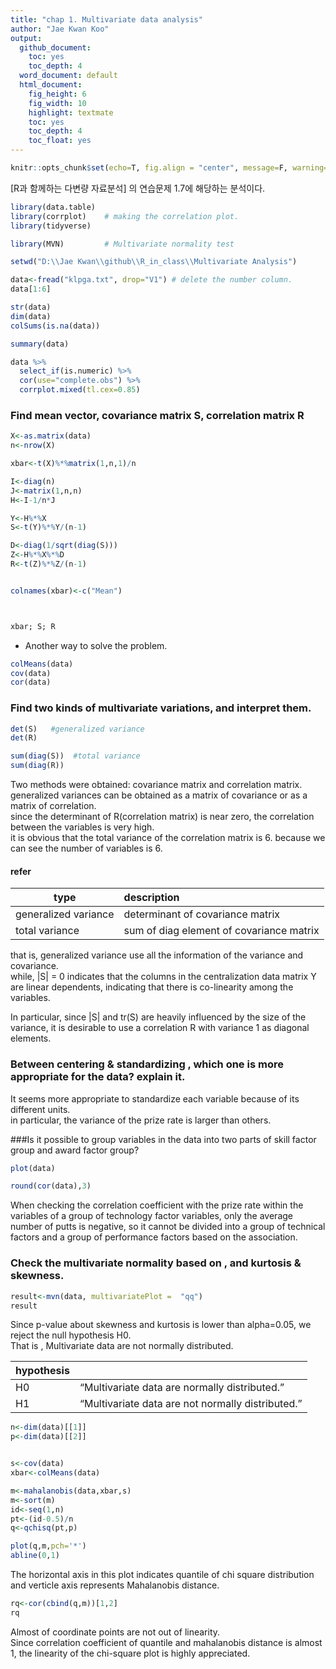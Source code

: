 ```yaml
---
title: "chap 1. Multivariate data analysis"
author: "Jae Kwan Koo"
output:
  github_document:
    toc: yes
    toc_depth: 4
  word_document: default
  html_document:
    fig_height: 6
    fig_width: 10
    highlight: textmate
    toc: yes
    toc_depth: 4
    toc_float: yes
---
```


```r
knitr::opts_chunk$set(echo=T, fig.align = "center", message=F, warning=F, fig.height = 5, cache=F, dpi = 300, dev = "png")
```  

[R과 함께하는 다변량 자료분석] 의 연습문제 1.7에 해당하는 분석이다.  



```r
library(data.table)  
library(corrplot)    # making the correlation plot.
library(tidyverse)

library(MVN)         # Multivariate normality test
```  

```r
setwd("D:\\Jae Kwan\\github\\R_in_class\\Multivariate Analysis")
```  


```r
data<-fread("klpga.txt", drop="V1") # delete the number column.
data[1:6]  
```  

```r
str(data)
dim(data)
colSums(is.na(data))
```  

```r
summary(data)
```  

```r
data %>% 
  select_if(is.numeric) %>%
  cor(use="complete.obs") %>%
  corrplot.mixed(tl.cex=0.85)
```




### Find mean vector, covariance matrix S, correlation matrix R  

```r
X<-as.matrix(data)
n<-nrow(X)

xbar<-t(X)%*%matrix(1,n,1)/n

I<-diag(n)
J<-matrix(1,n,n)
H<-I-1/n*J

Y<-H%*%X
S<-t(Y)%*%Y/(n-1)

D<-diag(1/sqrt(diag(S)))
Z<-H%*%X%*%D
R<-t(Z)%*%Z/(n-1)


colnames(xbar)<-c("Mean")



xbar; S; R
```  

- Another way to solve the problem.  

```r
colMeans(data)
cov(data)
cor(data)
```  

### Find two kinds of multivariate variations, and interpret them.  


```r
det(S)   #generalized variance
det(R) 

sum(diag(S))  #total variance
sum(diag(R))
```  

Two methods were obtained: covariance matrix and correlation matrix.  
generalized variances can be obtained as a matrix of covariance or as a matrix of correlation.  
since the determinant of R(correlation matrix) is near zero, the correlation between the variables is very high.  
it is obvious that the total variance of the correlation matrix is 6. because we can see the number of variables is 6.  

#### refer  

| type | description |  
|--| :- | 
| generalized variance | determinant of covariance matrix | 
| total variance | sum of diag element of covariance matrix |  

that is, generalized variance use all the information of the variance and covariance.  
while, |S| = 0 indicates that the columns in the centralization data matrix Y are linear dependents, indicating that there is co-linearity among the variables.  

In particular, since |S| and tr(S) are heavily influenced by the size of the variance, it is desirable to use a correlation R with variance 1 as diagonal elements.  


### Between centering & standardizing , which one is more appropriate for the data?  explain it.  

It seems more appropriate to standardize each variable because of its different units.  
in particular, the variance of the prize rate is larger than others.  


###Is it possible to group variables in the data into two parts of skill factor group and award factor group?  


```r
plot(data)

round(cor(data),3)
```  

When checking the correlation coefficient with the prize rate within the variables of a group of technology factor variables, only the average number of putts is negative, so it cannot be divided into a group of technical factors and a group of performance factors based on the association.  

### Check the multivariate normality based on , and kurtosis & skewness.  

```r
result<-mvn(data, multivariatePlot =  "qq")
result
```  


Since p-value about skewness and kurtosis is lower than alpha=0.05, we reject the null hypothesis H0.  
That is , Multivariate data are not normally distributed.

| hypothesis |  |  
|--| :- | 
| H0 | "Multivariate data are normally distributed." | 
| H1 | "Multivariate data are not normally distributed." |  

```r
n<-dim(data)[[1]]
p<-dim(data)[[2]]


s<-cov(data)
xbar<-colMeans(data)

m<-mahalanobis(data,xbar,s)
m<-sort(m)
id<-seq(1,n)
pt<-(id-0.5)/n
q<-qchisq(pt,p)

plot(q,m,pch='*')
abline(0,1)
```  

The horizontal axis in this plot indicates quantile of chi square distribution and verticle axis represents  Mahalanobis distance.  



```r
rq<-cor(cbind(q,m))[1,2]
rq
```  

Almost of coordinate points are not out of linearity.  
Since correlation coefficient of quantile and mahalanobis distance is almost 1, the linearity of the chi-square plot is highly appreciated.  


